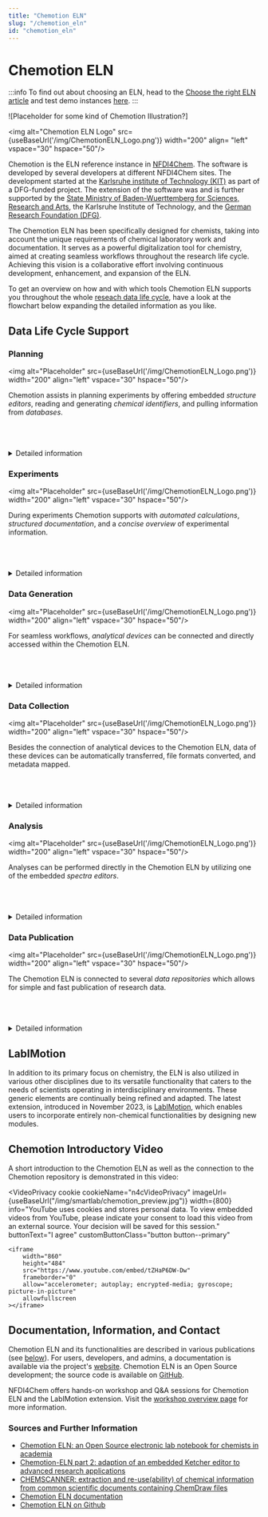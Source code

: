 ```yaml
---
title: "Chemotion ELN"
slug: "/chemotion_eln"
id: "chemotion_eln"
---
```



# Chemotion ELN

:::info
To find out about choosing an ELN, head to the [Choose the right ELN
article](docs/choose_eln) and test demo instances [here](https://demo.chemotion.scc.kit.edu/).
:::

![Placeholder for some kind of Chemotion Illustration?]

<img alt="Chemotion ELN Logo" src={useBaseUrl('/img/ChemotionELN_Logo.png')} width="200" align= "left" vspace="30" hspace="50"/>

Chemotion is the ELN reference instance in [NFDI4Chem](https://www.nfdi4chem.de/). The software is developed by several developers at different NFDI4Chem sites. The development started at the [Karlsruhe institute of Technology (KIT)](https://www.kit.edu/) as part of a DFG-funded project. The extension of the software was and is further supported by the [State Ministry of Baden-Wuerttemberg for Sciences, Research and Arts](https://mwk.baden-wuerttemberg.de/), the Karlsruhe Institute of Technology, and the [German Research Foundation (DFG)](https://www.dfg.de/).

The Chemotion ELN has been specifically designed for chemists, taking into account the unique requirements of chemical laboratory work and documentation. It serves as a powerful digitalization tool for chemistry, aimed at creating seamless workflows throughout the research life cycle. Achieving this vision is a collaborative effort involving continuous development, enhancement, and expansion of the ELN.

To get an overview on how and with which tools Chemotion ELN supports you throughout the whole [reseach data life cycle](docs/data_life_cycle), have a look at the flowchart below expanding the detailed information as you like.

## Data Life Cycle Support

### Planning 

<img alt="Placeholder" src={useBaseUrl('/img/ChemotionELN_Logo.png')} width="200" align="left" vspace="30" hspace="50"/>

Chemotion assists in planning experiments by offering embedded *structure editors*, reading and generating *chemical identifiers*, and pulling information from *databases*.

<br/>
<br/>  
<br/>  

<details>
  <summary>Detailed information</summary>

  In the Chemotion ELN different entry types can be generated for planning various experimental setups. Generally, all entry types offer the possibility to draw chemical structures directly within the ELN. This is realized by embedded structure editors: *ketcher-rails* and *Ketcher 2* are integrated as default structure editors and furthermore *ChemDraw JS* and *Marvin JS* can be integrated when the needed licences are available.

  All structure editors directly convert the chemical structures into common chemical identifiers such as [*InChI*](https://www.inchi-trust.org/) and [*SMILES*](https://doi.org/10.1021%2Fci00057a005) code and automatically generate a MOL file of the chemical structure. Reversely, chemical structures can be generated in the ELN by importing the codes and files mentioned above and additionally [*CAS numbers*](https://www.cas.org/cas-data/cas-registry).

  The Chemotion ELN directly pulls information from and links entries to databases such as [*PubChem*](https://pubchem.ncbi.nlm.nih.gov/) and [*CAS SciFinder*](https://www.cas.org/solutions/cas-scifinder-discovery-platform/cas-scifinder). Thus, the planning of experiments is facilitated as all relevant information are automatically integrated into the ELN entries.

</details>

### Experiments
<img alt="Placeholder" src={useBaseUrl('/img/ChemotionELN_Logo.png')} width="200" align="left" vspace="30" hspace="50"/>

During experiments Chemotion supports with *automated calculations*, *structured documentation*, and a *concise overview* of experimental information.

<br/>
<br/>  
<br/> 


<details>
  <summary>Detailed information</summary>

  As relevant information on chemical compounds such as molar mass, density, and purity are stored within the ELN, Chemotion automatically calculates all relevant amounts saving a researcher's time and preventing miscalculations and typos. Furthermore, predefined text snippets and the transfer of reaction information to the description of experiments allow for a fast and facile documentation.

  Due to structured and standardized input fields, the documentation takes place in an uniform and [metadata](docs/metadata)-enriched way. Thus, entries in the Chemotion ELN always give a full but still concise overview on all experimental information facilitating to conduct and document experiments in the laboratory.

</details>

### Data Generation

<img alt="Placeholder" src={useBaseUrl('/img/ChemotionELN_Logo.png')} width="200" align="left" vspace="30" hspace="50"/>

For seamless workflows, *analytical devices* can be connected and directly accessed within the Chemotion ELN.

<br/>
<br/>  
<br/> 

<details>
  <summary>Detailed information</summary>

  Analytical data are usually already generated and stored fully digital. Oftentimes, a link of these data and the analytical devices to the laboratory notebook and the experiments is missing. Chemotion offers the possibility to connect analytical devices in the laboratory to the ELN via [device integration](https://doi.org/10.1016/j.acax.2019.100007). This not only allows for a connection of the devices to the ELN and experiments but also for a remote device control. Thus, analytical devices can be controlled, measurements started, and the progress of measurements monitored directly within the ELN independent on your location.

</details>

### Data Collection

<img alt="Placeholder" src={useBaseUrl('/img/ChemotionELN_Logo.png')} width="200" align="left" vspace="30" hspace="50"/>

Besides the connection of analytical devices to the Chemotion ELN, data of these devices can be automatically transferred, file formats converted, and metadata mapped.

<br/>
<br/>  
<br/> 

<details>
  <summary>Detailed information</summary>

  When analytical devices are connected to the Chemotion ELN, data can easily be transferred to the ELN. By using the naming conventions of experimental entries in the ELN for analytical data to be transferred, these will be automatically deposited in the corresponding ELN entry. Thus, analytical data are seamlessly connected to experiments.

  Data of analytical devices might be stored in proprietary file formats depending on the devices used. For compliance with the [FAIR data principles](docs/fair), Chemotion is able to convert such files to the text-based, open source file format *JCAMP-DX*. The conversion is automatically performed after the transfer of data from analytical devices by the Chemotion tool [*ChemConverter*](https://chemotion.net/docs/services/chemconverter) whereupon both the proprietary file format and the converted file format are stored within the ELN.

  Generally, Chemotion supports researchers with their data collection by semi-automated metadata mapping. Here, Chemotion identifies and extracts metadata from analytical data files and writes them into the corresponding, standardized input fields.

</details>

### Analysis

<img alt="Placeholder" src={useBaseUrl('/img/ChemotionELN_Logo.png')} width="200" align="left" vspace="30" hspace="50"/>

Analyses can be performed directly in the Chemotion ELN by utilizing one of the embedded *spectra editors*.

<br/>
<br/>  
<br/>
<details>
  <summary>Detailed information</summary>

  After transfer and possible conversion of analytical data, these raw data have to be analyzed. In Chemotion, this can be done seamlessly utilizing one of the embedded spectra editors. [*NMRium*](https://www.nmrium.org/) is an online software for the processing of one- and two-dimensional NMR spectra. Besides the processing of NMR spectra, chemical structures can be connected to the corresponding NMR signals directly within NMRium and thus the software allows for [FAIR](docs/fair) and machine-readable and -actionable analytic data.
  
  Alternatively, spectra can be analyzed using [*ChemSpectra*](https://doi.org/10.1186/s13321-020-00481-0). This software developed within Chemotion enables the processing of various analytical data such as NMR, IR, MS, UV/VIS, GC, HPLC, CV, XRD, and others. Depending on the analytical method, different options for the processing are available in ChemSpectra, i.e., picking peaks, integrating signals, or setting multiplicities.

  After performing analyses, the processed analytical data are stored within the ELN entries together with the raw data and thus are connected directly to the experiments. As the processed data are saved in open file formats, these data are interoperable and can easily be reused.

</details>

### Data Publication

<img alt="Placeholder" src={useBaseUrl('/img/ChemotionELN_Logo.png')} width="200" align="left" vspace="30" hspace="50"/>

The Chemotion ELN is connected to several *data repositories* which allows for simple and fast publication of research data.

<br/>
<br/>  
<br/>
<details>
  <summary>Detailed information</summary>

  Chemotion offers a specific functionality that facilitates the [publication of research data](/docs/data_publishing): it supports the transfer of data from a user's ELN account to a research data repository. Currently, the ELN supports the transfer of data to the [*Chemotion Repository*](https://www.chemotion-repository.net/welcome) and to [*RADAR4Chem*](https://radar4chem.radar-service.eu/radar/en/home). With this, reasearch data including semantic metadata can be easily transferred into a repository reducing a researcher's effort and helping to fulfill the requirements of funding agencies. Additionally, Chemotion is connected to other repositories such as [*nmrXiv*](https://nmrxiv.org/)), to ensure best visibility and a user-friendly search of original research data. Continuously, the NFDI4Chem team is working on establishing connections to further repositories, in particular, the repositories supported and recommended by NFDI4Chem.

</details>

## LabIMotion

In addition to its primary focus on chemistry, the ELN is also utilized in various other disciplines due to its versatile functionality that caters to the needs of scientists operating in interdisciplinary environments. These generic elements are continually being refined and adapted. The latest extension, introduced in November 2023, is [LabIMotion](https://www.chemotion.net/docs/labimotion), which enables users to incorporate entirely non-chemical functionalities by designing new modules.

## Chemotion Introductory Video

A short introduction to the Chemotion ELN as well as the connection to the Chemotion repository is demonstrated in this video:

<VideoPrivacy
    cookie
    cookieName="n4cVideoPrivacy"
    imageUrl={useBaseUrl("/img/smartlab/chemotion_preview.jpg")}
    width={800}
    info="YouTube uses cookies and stores personal data. To view embedded videos from YouTube, please indicate your consent to load this video from an external source. Your decision will be saved for this session."
    buttonText="I agree"
    customButtonClass="button button--primary"
>
    <iframe
        width="860"
        height="484"
        src="https://www.youtube.com/embed/tZHaP6DW-Dw"
        frameborder="0"
        allow="accelerometer; autoplay; encrypted-media; gyroscope; picture-in-picture"
        allowfullscreen
    ></iframe>
</VideoPrivacy>

## Documentation, Information, and Contact

Chemotion ELN and its functionalities are described in various publications (see [below](#sources-and-further-information)). For users, developers, and admins, a documentation is available via the project's [website](https://www.chemotion.net/docs). Chemotion ELN is an Open Source development; the source code is available on [GitHub](https://github.com/ComPlat/chemotion_ELN).

NFDI4Chem offers hands-on workshop and Q&A sessions for Chemotion ELN and the LabIMotion extension. Visit the [workshop overview page](https://www.nfdi4chem.de/workshops/) for more information.

### Sources and Further Information

-   [Chemotion ELN: an Open Source electronic lab notebook for chemists in academia](https://doi.org/10.1186/s13321-017-0240-0)
-   [Chemotion-ELN part 2: adaption of an embedded Ketcher editor to advanced research applications](https://doi.org/10.1186/s13321-018-0292-9)
-   [CHEMSCANNER: extraction and re-use(ability) of chemical information from common scientific documents containing ChemDraw files](https://doi.org/10.1186/s13321-019-0400-5)
-   [Chemotion ELN documentation](https://chemotion.net/docs/eln)
-   [Chemotion ELN on Github](https://github.com/ComPlat/chemotion_ELN)

